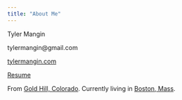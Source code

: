 ---
title: "About Me"
---

Tyler Mangin

tylermangin\@gmail.com

[tylermangin.com](http://www.tylermangin.com)

[Resume](Resume.pdf)

From [Gold Hill, Colorado](https://www.google.com/maps/place/Gold+Hill,+CO+80302/@40.0612355,-105.435797,14z/data=!3m1!4b1!4m5!3m4!1s0x876bc29818cda7a1:0xe7f1598da1300296!8m2!3d40.0633019!4d-105.4096183). Currently living in [Boston, Mass](https://www.google.com/maps/place/Fenway+Park/@42.3466764,-71.0972178,15z/data=!4m5!3m4!1s0x0:0xa2800dcb647a5504!8m2!3d42.3466764!4d-71.0972178). 




